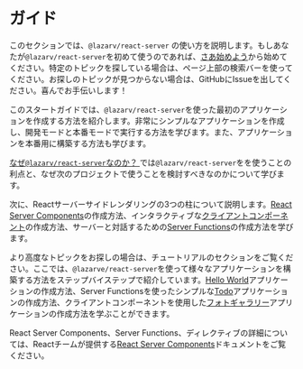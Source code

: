 # ガイド

このセクションでは、`@lazarv/react-server` の使い方を説明します。もしあなたが`@lazarv/react-server`を初めて使うのであれば、[さあ始めよう](/guide/get-started)から始めてください。特定のトピックを探している場合は、ページ上部の検索バーを使ってください。お探しのトピックが見つからない場合は、GitHubにIssueを出してください。喜んでお手伝いします！

このスタートガイドでは、`@lazarv/react-server`を使った最初のアプリケーションを作成する方法を紹介します。非常にシンプルなアプリケーションを作成し、開発モードと本番モードで実行する方法を学びます。また、アプリケーションを本番用に構築する方法も学びます。

[なぜ`@lazarv/react-server`なのか？ ](/guide/why) では`@lazarv/react-server`をを使うことの利点と、なぜ次のプロジェクトで使うことを検討すべきなのかについて学びます。

次に、Reactサーバーサイドレンダリングの3つの柱について説明します。[React Server Components](/guide/server-components)の作成方法、インタラクティブな[クライアントコンポーネント](/guide/client-components)の作成方法、サーバーと対話するための[Server Functions](/guide/server-functions)の作成方法を学びます。

より高度なトピックをお探しの場合は、チュートリアルのセクションをご覧ください。ここでは、`@lazarve/react-server`を使って様々なアプリケーションを構築する方法をステップバイステップで紹介しています。[Hello World](/tutorials/hello-world)アプリケーションの作成方法、Server Functionsを使ったシンプルな[Todo](/tutorials/todo-app)アプリケーションの作成方法、クライアントコンポーネントを使用した[フォトギャラリー](/tutorials/photos)アプリケーションの作成方法を学ぶことができます。

React Server Components、Server Functions、ディレクティブの詳細については、Reactチームが提供する<a href="https://react.dev/reference/rsc/server-components" target="_blank">React Server Components</a>ドキュメントをご覧ください。